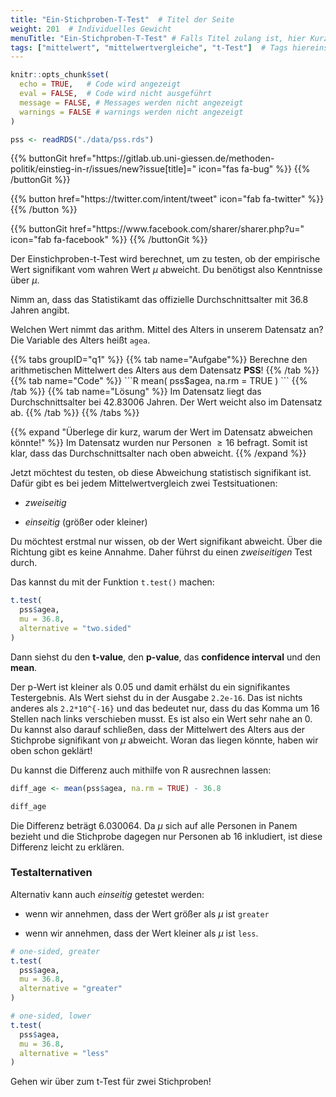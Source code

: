 ```yaml
---
title: "Ein-Stichproben-T-Test"  # Titel der Seite
weight: 201  # Individuelles Gewicht 
menuTitle: "Ein-Stichproben-T-Test" # Falls Titel zulang ist, hier Kurztitel
tags: ["mittelwert", "mittelwertvergleiche", "t-Test"]  # Tags hiereinsetzen; Kurzwort, was auf der Seite passsiert
---
```

```r
knitr::opts_chunk$set(
  echo = TRUE,   # Code wird angezeigt
  eval = FALSE,  # Code wird nicht ausgeführt
  message = FALSE, # Messages werden nicht angezeigt
  warnings = FALSE # warnings werden nicht angezeigt
)

pss <- readRDS("./data/pss.rds")
```

{{% buttonGit href=\"https\:\/\/gitlab.ub.uni-giessen.de\/methoden-politik\/einstieg-in-r\/issues\/new?issue[title]=\" icon=\"fas fa-bug\" %}} {{% /buttonGit %}} 

{{% button href=\"https\:\/\/twitter.com\/intent\/tweet\" icon=\"fab fa-twitter\" %}} {{% /button %}}

{{% buttonGit href=\"https\:\/\/www.facebook.com\/sharer\/sharer.php?u=\" icon=\"fab fa-facebook\" %}} {{% /buttonGit %}}

Der Einstichproben-t-Test wird berechnet, um zu testen, ob der empirische Wert signifikant vom wahren Wert $\mu$ abweicht. Du benötigst also Kenntnisse über $\mu$.

Nimm an, dass das Statistikamt das offizielle Durchschnittsalter mit $36.8$ Jahren angibt. 

Welchen Wert nimmt das arithm. Mittel des Alters in unserem Datensatz an?
Die Variable des Alters heißt `agea`.

{{% tabs groupID=\"q1\" %}}
{{% tab name=\"Aufgabe\"%}}
Berechne den arithmetischen Mittelwert des Alters aus dem Datensatz **PSS**!
{{% /tab %}}
{{% tab name=\"Code\" %}}
\`\`\`R
mean(
  pss$agea,
  na.rm = TRUE
)
\`\`\`
{{% /tab %}}
{{% tab name=\"Lösung\" %}}
Im Datensatz liegt das Durchschnittsalter bei $42.83006$ Jahren. Der Wert weicht also im Datensatz ab. 
{{% /tab %}}
{{% /tabs %}}

{{% expand \"Überlege dir kurz, warum der Wert im Datensatz abweichen könnte!\" %}}
Im Datensatz wurden nur Personen $\geq 16$ befragt. Somit ist klar, dass das Durchschnittsalter nach oben abweicht.
{{% /expand %}}

Jetzt möchtest du testen, ob diese Abweichung statistisch signifikant ist. Dafür gibt es bei jedem Mittelwertvergleich zwei Testsituationen:

- *zweiseitig*

- *einseitig* (größer oder kleiner)

Du möchtest erstmal nur wissen, ob der Wert signifikant abweicht. Über die Richtung gibt es keine Annahme. Daher führst du einen *zweiseitigen* Test durch. 

Das kannst du mit der Funktion `t.test()` machen:

```r
t.test(
  pss$agea, 
  mu = 36.8,
  alternative = "two.sided"
)  
```

Dann siehst du den **t-value**, den **p-value**, das **confidence interval** und den **mean**.

Der p-Wert ist kleiner als $0.05$ und damit erhälst du ein signifikantes Testergebnis. Als Wert siehst du in der Ausgabe `2.2e-16`. Das ist nichts anderes als `2.2*10^{-16}` und das bedeutet nur, dass du das Komma um 16 Stellen nach links verschieben musst. Es ist also ein Wert sehr nahe an $0$. Du kannst also darauf schließen, dass der Mittelwert des Alters aus der Stichprobe signifikant von $\mu$ abweicht. Woran das liegen könnte, haben wir oben schon geklärt!

Du kannst die Differenz auch mithilfe von R ausrechnen lassen:
```r
diff_age <- mean(pss$agea, na.rm = TRUE) - 36.8

diff_age
```

Die Differenz beträgt $6.030064$. Da $\mu$ sich auf alle Personen in Panem bezieht und die Stichprobe dagegen nur Personen ab $16$ inkludiert, ist diese Differenz leicht zu erklären. 

### Testalternativen
Alternativ kann auch *einseitig* getestet werden: 

- wenn wir annehmen, dass der Wert größer als $\mu$ ist `greater` 

- wenn wir annehmen, dass der Wert kleiner als $\mu$ ist `less`.

``` r
# one-sided, greater
t.test(
  pss$agea, 
  mu = 36.8, 
  alternative = "greater"
)

# one-sided, lower
t.test(
  pss$agea,
  mu = 36.8, 
  alternative = "less"
)
```

Gehen wir über zum t-Test für zwei Stichproben!